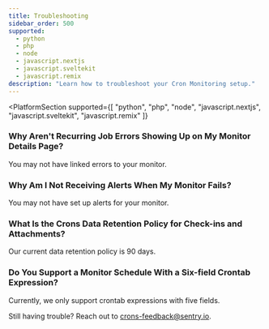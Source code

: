 ```yaml
---
title: Troubleshooting
sidebar_order: 500
supported:
  - python
  - php
  - node
  - javascript.nextjs
  - javascript.sveltekit
  - javascript.remix
description: "Learn how to troubleshoot your Cron Monitoring setup."
---
```


<PlatformSection
  supported={[
    "python",
    "php",
    "node",
    "javascript.nextjs",
    "javascript.sveltekit",
    "javascript.remix"
  ]}
>

<PlatformContent includePath="crons/troubleshooting" />

### Why Aren't Recurring Job Errors Showing Up on My Monitor Details Page?

You may not have <PlatformLink to="/crons/#connecting-errors-to-cron-monitors">linked errors to your monitor</PlatformLink>.

### Why Am I Not Receiving Alerts When My Monitor Fails?

You may not have <PlatformLink to="/crons/#alerts">set up alerts for your monitor</PlatformLink>.

</PlatformSection>

### What Is the Crons Data Retention Policy for Check-ins and Attachments?

Our current data retention policy is 90 days.

### Do You Support a Monitor Schedule With a Six-field Crontab Expression?

Currently, we only support crontab expressions with five fields.

Still having trouble? Reach out to [crons-feedback@sentry.io](mailto:crons-feedback@sentry.io).
